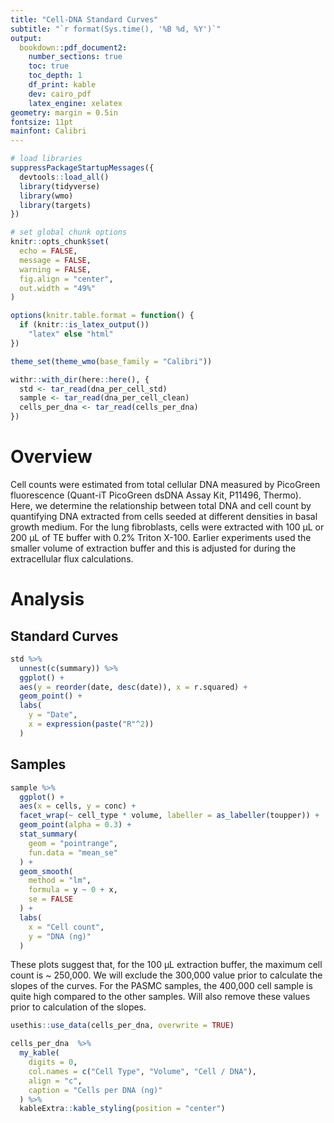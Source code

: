 ```yaml
---
title: "Cell-DNA Standard Curves"
subtitle: "`r format(Sys.time(), '%B %d, %Y')`"
output: 
  bookdown::pdf_document2:
    number_sections: true
    toc: true
    toc_depth: 1
    df_print: kable
    dev: cairo_pdf
    latex_engine: xelatex
geometry: margin = 0.5in
fontsize: 11pt
mainfont: Calibri
---
```


```r
# load libraries
suppressPackageStartupMessages({
  devtools::load_all()
  library(tidyverse)
  library(wmo)
  library(targets)
})

# set global chunk options
knitr::opts_chunk$set(
  echo = FALSE, 
  message = FALSE, 
  warning = FALSE, 
  fig.align = "center", 
  out.width = "49%"
) 

options(knitr.table.format = function() {
  if (knitr::is_latex_output()) 
    "latex" else "html"
})

theme_set(theme_wmo(base_family = "Calibri"))
```

```r
withr::with_dir(here::here(), {
  std <- tar_read(dna_per_cell_std)
  sample <- tar_read(dna_per_cell_clean)
  cells_per_dna <- tar_read(cells_per_dna)
})
```

\newpage

# Overview

Cell counts were estimated from total cellular DNA measured by PicoGreen fluorescence (Quant-iT PicoGreen dsDNA Assay Kit, P11496, Thermo). Here, we determine the relationship between total DNA and cell count by quantifying DNA extracted from cells seeded at different densities in basal growth medium. For the lung fibroblasts, cells were extracted with 100 μL or 200 μL of TE buffer with 0.2% Triton X-100. Earlier experiments used the smaller volume of extraction buffer and this is adjusted for during the extracellular flux calculations.

# Analysis

## Standard Curves

```r
std %>% 
  unnest(c(summary)) %>% 
  ggplot() +
  aes(y = reorder(date, desc(date)), x = r.squared) +
  geom_point() +
  labs(
    y = "Date", 
    x = expression(paste("R"^2))
  )
```

## Samples

```r
sample %>% 
  ggplot() +
  aes(x = cells, y = conc) +
  facet_wrap(~ cell_type * volume, labeller = as_labeller(toupper)) +
  geom_point(alpha = 0.3) +
  stat_summary(
    geom = "pointrange", 
    fun.data = "mean_se"
  ) +
  geom_smooth(
    method = "lm", 
    formula = y ~ 0 + x, 
    se = FALSE
  ) +
  labs(
    x = "Cell count", 
    y = "DNA (ng)"
  )
```

These plots suggest that, for the 100 μL extraction buffer, the maximum cell count is ~ 250,000. We will exclude the 300,000 value prior to calculate the slopes of the curves. For the PASMC samples, the 400,000 cell sample is quite high compared to the other samples. Will also remove these values prior to calculation of the slopes.

\newpage

```r
usethis::use_data(cells_per_dna, overwrite = TRUE)

cells_per_dna  %>% 
  my_kable(
    digits = 0, 
    col.names = c("Cell Type", "Volume", "Cell / DNA"), 
    align = "c", 
    caption = "Cells per DNA (ng)"
  ) %>% 
  kableExtra::kable_styling(position = "center") 
```
